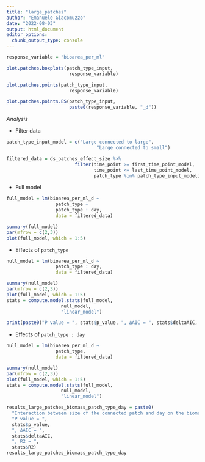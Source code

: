 ```yaml
---
title: "large_patches"
author: "Emanuele Giacomuzzo"
date: "2022-08-03"
output: html_document
editor_options: 
  chunk_output_type: console
---
```


```r
response_variable = "bioarea_per_ml"
```

```r
plot.patches.boxplots(patch_type_input,
                       response_variable)

plot.patches.points(patch_type_input,
                       response_variable)

plot.patches.points.ES(patch_type_input,
                       paste0(response_variable, "_d"))
```

*Analysis*

-   Filter data

```r

patch_type_input_model = c("Large connected to large",
                                 "Large connected to small")

filtered_data = ds_patches_effect_size %>%
                         filter(time_point >= first_time_point_model,
                                time_point <= last_time_point_model,
                                patch_type %in% patch_type_input_model)
```

-   Full model

```r
full_model = lm(bioarea_per_ml_d ~                  
                  patch_type +
                  patch_type : day,
                  data = filtered_data)

summary(full_model)
par(mfrow = c(2,3))
plot(full_model, which = 1:5)
```

-   Effects of `patch_type`

```r
null_model = lm(bioarea_per_ml_d ~                  
                  patch_type : day,
                  data = filtered_data)

summary(null_model)
par(mfrow = c(2,3))
plot(full_model, which = 1:5)
stats = compute.model.stats(full_model,
                    null_model,
                    "linear_model")

print(paste0("P value = ", stats$p_value, ", ΔAIC = ", stats$deltaAIC, ", R2 = ", stats$R2))
```

-   Effects of `patch_type : day`

```r
null_model = lm(bioarea_per_ml_d ~                  
                  patch_type,
                  data = filtered_data)

summary(null_model)
par(mfrow = c(2,3))
plot(full_model, which = 1:5)
stats = compute.model.stats(full_model,
                    null_model,
                    "linear_model")

results_large_patches_biomass_patch_type_day = paste0(
  "Interaction between size of the connected patch and day on the biomass effect size in large patches: ",
  "P value = ", 
  stats$p_value, 
  ", ΔAIC = ", 
  stats$deltaAIC, 
  ", R2 = ", 
  stats$R2)
results_large_patches_biomass_patch_type_day
```
